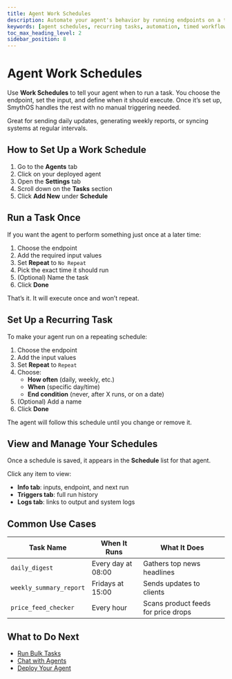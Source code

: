 ```yaml
---
title: Agent Work Schedules
description: Automate your agent's behavior by running endpoints on a time-based schedule,either once or repeatedly.
keywords: [agent schedules, recurring tasks, automation, timed workflows, triggers, endpoint automation]
toc_max_heading_level: 2
sidebar_position: 8
---
```


# Agent Work Schedules

Use **Work Schedules** to tell your agent when to run a task. You choose the endpoint, set the input, and define when it should execute. Once it’s set up, SmythOS handles the rest with no manual triggering needed.

<InfoCallout title="Hands-off agent routines">
Great for sending daily updates, generating weekly reports, or syncing systems at regular intervals.
</InfoCallout>

<Spacer size="md" />

## How to Set Up a Work Schedule

1. Go to the **Agents** tab
2. Click on your deployed agent
3. Open the **Settings** tab
4. Scroll down on the **Tasks** section
5. Click **Add New** under **Schedule**

<Spacer size="md" />

## Run a Task Once

If you want the agent to perform something just once at a later time:

1. Choose the endpoint
2. Add the required input values
3. Set **Repeat** to `No Repeat`
4. Pick the exact time it should run
5. (Optional) Name the task
6. Click **Done**

That’s it. It will execute once and won’t repeat.

<Spacer size="md" />

## Set Up a Recurring Task

To make your agent run on a repeating schedule:

1. Choose the endpoint
2. Add the input values
3. Set **Repeat** to `Repeat`
4. Choose:
   - **How often** (daily, weekly, etc.)
   - **When** (specific day/time)
   - **End condition** (never, after X runs, or on a date)
5. (Optional) Add a name
6. Click **Done**

The agent will follow this schedule until you change or remove it.

<Spacer size="md" />

## View and Manage Your Schedules

Once a schedule is saved, it appears in the **Schedule** list for that agent.

Click any item to view:

- **Info tab**: inputs, endpoint, and next run
- **Triggers tab**: full run history
- **Logs tab**: links to output and system logs

<Arcade src="https://demo.arcade.software/5NPb5R6hXdIqrB6Pozxc?embed&embed_mobile=tab&embed_desktop=inline&show_copy_link=true" title="Scheduler | SmythOS" />

<Spacer size="md" />

## Common Use Cases

| Task Name               | When It Runs        | What It Does                         |
|-------------------------|---------------------|--------------------------------------|
| `daily_digest`          | Every day at 08:00  | Gathers top news headlines           |
| `weekly_summary_report` | Fridays at 15:00    | Sends updates to clients             |
| `price_feed_checker`    | Every hour          | Scans product feeds for price drops  |

<Spacer size="md" />

## What to Do Next

- [Run Bulk Tasks](/docs/agent-collaboration/agent-bulk-work)
- [Chat with Agents](/docs/agent-collaboration/chat-with-agent)
- [Deploy Your Agent](/docs/agent-deployments/overview)
